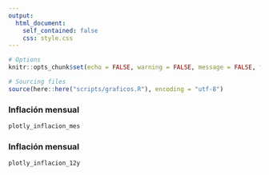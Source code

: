 ```yaml
---
output:
  html_document:
    self_contained: false
    css: style.css
---
```


```r
# Options
knitr::opts_chunk$set(echo = FALSE, warning = FALSE, message = FALSE, fig.align = "center")

# Sourcing files
source(here::here("scripts/graficos.R"), encoding = "utf-8")

```




:::{.col-sm-6}

### Inflación mensual
```r
plotly_inflacion_mes
```

:::

:::{.col-sm-6}

### Inflación mensual
```r
plotly_inflacion_12y
```

:::

